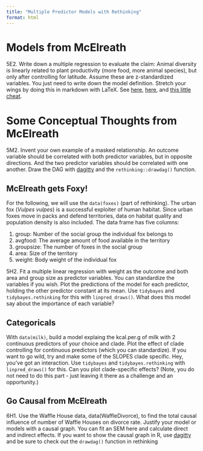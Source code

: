 ```yaml
---
title: "Multiple Predictor Models with Rethinking"
format: html
---
```


# Models from McElreath
5E2. Write down a multiple regression to evaluate the claim: Animal diversity is linearly related to plant productivity (more food, more animal species), but only after controlling for latitude. Assume these are z-standardized variables. You just need to write down the model definition. Stretch your wings by doing this in markdown with LaTeX. See [here](https://biostats-r.github.io/biostats/quarto/04-figures-tables.html#equations), [here](https://qmd4sci.njtierney.com/math), and [this little cheat](https://editor.codecogs.com/?lang=en-us).

# Some Conceptual Thoughts from McElreath

5M2. Invent your own example of a masked relationship. An outcome variable should be correlated with both predictor variables, but in opposite directions. And the two predictor variables should be correlated with one another. Draw the DAG with [dagitty](https://biol607.github.io/lab/dagitty.html) and the `rethinking::drawdag()` function.  

## McElreath gets Foxy!

For the following, we will use the `data(foxes)` (part of rethinking). The urban fox (*Vulpes vulpes*) is a successful exploiter of human habitat. Since urban foxes move in packs and defend territories, data on habitat quality and population density is also included. The data frame has five columns:

(1) group: Number of the social group the individual fox belongs to 
(2) avgfood: The average amount of food available in the territory 
(3) groupsize: The number of foxes in the social group
(4) area: Size of the territory
(5) weight: Body weight of the individual fox

5H2.  Fit a multiple linear regression with weight as the outcome and both area and group size as predictor variables. You can standardize the variables if you wish. Plot the predictions of the model for each predictor, holding the other predictor constant at its mean. Use `tidybayes` and `tidybayes.rethinking` for this with `linpred_draws()`. What does this model say about the importance of each variable? 

## Categoricals
With `data(milk)`, build a model explaing the kcal.per.g of milk with 2 continuous predictors of your choice and clade. Plot the effect of clade controlling for continuous predictors (which you can standardize). If you want to go wild, try and make some of the SLOPES clade specific. Hey, you've got an interaction. Use `tidybayes` and `tidybayes.rethinking` with `linpred_draws()` for this. Can you plot clade-specific effects? (Note, you do not need to do this part - just leaving it there as a challenge and an opportunity.)

## Go Causal from McElreath

6H1. Use the Waffle House data, data(WaffleDivorce), to find the total causal influence of number of Waffle Houses on divorce rate. Justify your model or models with a causal graph. You can fit an SEM here and calculate direct and indirect effects. If you want to show the causal graph in R, use [dagitty](https://biol607.github.io/lab/dagitty.html) and be sure to check out the `drawdag()` function in rethinking